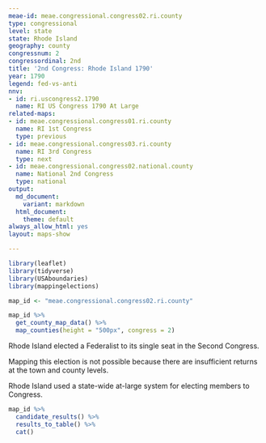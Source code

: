 ```yaml
---
meae-id: meae.congressional.congress02.ri.county
type: congressional
level: state
state: Rhode Island
geography: county
congressnum: 2
congressordinal: 2nd
title: '2nd Congress: Rhode Island 1790'
year: 1790
legend: fed-vs-anti
nnv:
- id: ri.uscongress2.1790
  name: RI US Congress 1790 At Large
related-maps:
- id: meae.congressional.congress01.ri.county
  name: RI 1st Congress
  type: previous
- id: meae.congressional.congress03.ri.county
  name: RI 3rd Congress
  type: next
- id: meae.congressional.congress02.national.county
  name: National 2nd Congress
  type: national
output:
  md_document:
    variant: markdown
  html_document:
    theme: default
always_allow_html: yes
layout: maps-show

---
```


```r
library(leaflet)
library(tidyverse)
library(USAboundaries)
library(mappingelections)

map_id <- "meae.congressional.congress02.ri.county"
```

<div class="map">

```r
map_id %>%
  get_county_map_data() %>% 
  map_counties(height = "500px", congress = 2)
```

</div>

Rhode Island elected a Federalist to its single seat in the Second Congress. 

Mapping this election is not possible because there are insufficient returns at the town and county levels.

Rhode Island used a state-wide at-large system for electing members to Congress.

<div class="results-table">

```r
map_id %>%
  candidate_results() %>%
  results_to_table() %>%
  cat()
```

</div>
